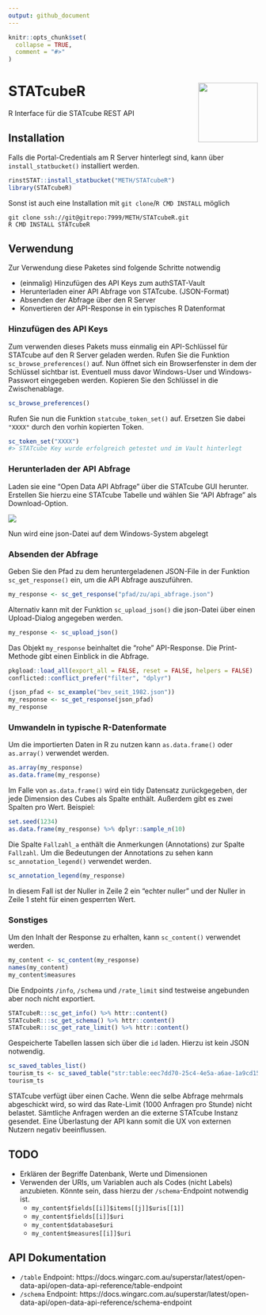 ```yaml
---
output: github_document
---
```


```r
knitr::opts_chunk$set(
  collapse = TRUE,
  comment = "#>"
)
```

# STATcubeR <img src="man/figures/STATcube_logo.png" align="right" alt="" width="120" />

R Interface für die STATcube REST API

## Installation

Falls die Portal-Credentials am R Server hinterlegt sind, kann über 
`install_statbucket()` installiert werden.

``` r
rinstSTAT::install_statbucket("METH/STATcubeR")
library(STATcubeR)
```

Sonst ist auch eine Installation mit `git clone`/`R CMD INSTALL` möglich

```
git clone ssh://git@gitrepo:7999/METH/STATcubeR.git
R CMD INSTALL STATcubeR
```

## Verwendung

Zur Verwendung diese Paketes sind folgende Schritte notwendig

* (einmalig) Hinzufügen des API Keys zum authSTAT-Vault
* Herunterladen einer API Abfrage von STATcube. (JSON-Format)
* Absenden der Abfrage über den R Server
* Konvertieren der API-Response in ein typisches R Datenformat

### Hinzufügen des API Keys

Zum verwenden dieses Pakets muss einmalig ein API-Schlüssel für STATcube
auf den R Server geladen werden. Rufen Sie die Funktion
`sc_browse_preferences()` auf. Nun öffnet sich ein Browserfenster in
dem der Schlüssel sichtbar ist. Eventuell muss davor Windows-User und
Windows-Passwort eingegeben werden. Kopieren Sie den Schlüssel in die
Zwischenablage.

```r
sc_browse_preferences()
```

Rufen Sie nun die Funktion `statcube_token_set()` auf. Ersetzen Sie dabei
`"XXXX"` durch den vorhin kopierten Token.

```r
sc_token_set("XXXX")
#> STATcube Key wurde erfolgreich getestet und im Vault hinterlegt
```

### Herunterladen der API Abfrage

Laden sie eine "Open Data API Abfrage" über die STATcube GUI herunter. Erstellen
Sie hierzu eine STATcube Tabelle und wählen Sie "API Abfrage" als
Download-Option.

![](man/figures/download_json.png)

Nun wird eine json-Datei auf dem Windows-System abgelegt

### Absenden der Abfrage

Geben Sie den Pfad zu dem heruntergeladenen JSON-File in
der Funktion `sc_get_response()` ein, um die API Abfrage auszuführen.

``` r
my_response <- sc_get_response("pfad/zu/api_abfrage.json")
```

Alternativ kann mit der Funktion `sc_upload_json()` die json-Datei über einen
Upload-Dialog angegeben werden.

```r
my_response <- sc_upload_json()
```

Das Objekt `my_response` beinhaltet die "rohe" API-Response. Die Print-Methode
gibt einen Einblick in die Abfrage.

```r
pkgload::load_all(export_all = FALSE, reset = FALSE, helpers = FALSE)
conflicted::conflict_prefer("filter", "dplyr")
```

```r
(json_pfad <- sc_example("bev_seit_1982.json"))
my_response <- sc_get_response(json_pfad)
my_response
```

### Umwandeln in typische R-Datenformate

Um die importierten Daten in R zu nutzen kann `as.data.frame()` oder
`as.array()` verwendet werden.

```r
as.array(my_response)
as.data.frame(my_response)
```

Im Falle von `as.data.frame()` wird ein tidy Datensatz zurückgegeben, der jede
Dimension des Cubes als Spalte enthält. Außerdem gibt es zwei Spalten pro
Wert. Beispiel:

```r
set.seed(1234)
as.data.frame(my_response) %>% dplyr::sample_n(10)
```

Die Spalte `Fallzahl_a` enthält die Anmerkungen (Annotations) zur Spalte
`Fallzahl`. Um die Bedeutungen der Annotations zu sehen kann
`sc_annotation_legend()` verwendet werden.

```r
sc_annotation_legend(my_response)
```

In diesem Fall ist der Nuller in Zeile 2 ein "echter nuller" und der Nuller
in Zeile 1 steht für einen gesperrten Wert.

### Sonstiges

Um den Inhalt der Response zu erhalten, kann `sc_content()` verwendet werden.

```r
my_content <- sc_content(my_response)
names(my_content)
my_content$measures
```

Die Endpoints `/info`, `/schema` und `/rate_limit` sind testweise angebunden
aber noch nicht exportiert.

```r
STATcubeR:::sc_get_info() %>% httr::content()
STATcubeR:::sc_get_schema() %>% httr::content()
STATcubeR:::sc_get_rate_limit() %>% httr::content()
```

Gespeicherte Tabellen lassen sich über die `id` laden. Hierzu ist kein
JSON notwendig.

```r
sc_saved_tables_list()
tourism_ts <- sc_saved_table("str:table:eec7dd70-25c4-4e5a-a6ae-1a9cd15d3c4c")
tourism_ts
```

STATcube verfügt über einen Cache. Wenn die selbe Abfrage mehrmals abgeschickt
wird, so wird das Rate-Limit (1000 Anfragen pro Stunde) nicht belastet.
Sämtliche Anfragen werden an die externe STATcube Instanz gesendet. Eine
Überlastung der API kann somit die UX von externen Nutzern negativ beeinflussen.

## TODO

* Erklären der Begriffe Datenbank, Werte und Dimensionen
* Verwenden der URIs, um Variablen auch als Codes (nicht Labels) anzubieten.
  Könnte sein, dass hierzu der `/schema`-Endpoint notwendig ist.
    * `my_content$fields[[i]]$items[[j]]$uris[[1]]`
    * `my_content$fields[[i]]$uri`
    * `my_content$database$uri`
    * `my_content$measures[[i]]$uri`

## API Dokumentation

* `/table` Endpoint: https://docs.wingarc.com.au/superstar/latest/open-data-api/open-data-api-reference/table-endpoint
* `/schema` Endpoint: https://docs.wingarc.com.au/superstar/latest/open-data-api/open-data-api-reference/schema-endpoint
